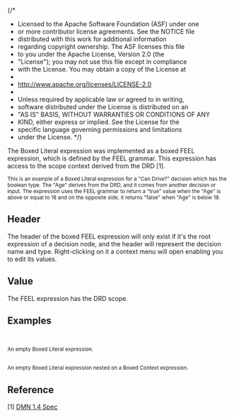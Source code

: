 {/*
 * Licensed to the Apache Software Foundation (ASF) under one
 * or more contributor license agreements.  See the NOTICE file
 * distributed with this work for additional information
 * regarding copyright ownership.  The ASF licenses this file
 * to you under the Apache License, Version 2.0 (the
 * "License"); you may not use this file except in compliance
 * with the License.  You may obtain a copy of the License at
 *
 *  http://www.apache.org/licenses/LICENSE-2.0
 *
 * Unless required by applicable law or agreed to in writing,
 * software distributed under the License is distributed on an
 * "AS IS" BASIS, WITHOUT WARRANTIES OR CONDITIONS OF ANY
 * KIND, either express or implied.  See the License for the
 * specific language governing permissions and limitations
 * under the License.
 */}


<Meta title="MDX/Literal" of={Literal} />

The Boxed Literal expression was implemented as a boxed FEEL expression, which is defined by the FEEL grammar.
This expression has access to the scope context derived from the DRD [1].

<div style={{ display: "flex", flexDirection: "row" }}>
  <Story of={Literal.CanDrive} />
  <small>
    This is an example of a Boxed Literal expression for a "Can Drive?" decision which has the boolean type. The "Age"
    derives from the DRD, and it comes from another decision or input. The expression uses the FEEL grammar to return a
    "true" value when the "Age" is above or equal to 18 and on the opposite side, it returns "false" when "Age" is below
    18.
  </small>
</div>

## Header

The header of the boxed FEEL expression will only exist if it's the root expression of a decision node,
and the header will represent the decision name and type. Right-clicking on it a context menu will open enabling you to edit its values.

## Value

The FEEL expression has the DRD scope.

## Examples

<div style={{ display: "flex", flexDirection: "column" }}>
  <div style={{ display: "flex", flexDirection: "row" }}>
    <Story of={Literal.Base} />
    <small>
      <br />
      <br />
      An empty Boxed Literal expression.
    </small>
  </div>

  <div style={{ display: "flex", flexDirection: "row" }}>
    <Story of={Literal.Nested} />
    <small>
      <br />
      <br />
      An empty Boxed Literal expression nested on a Boxed Context expression.
    </small>
  </div>
</div>

## Reference

[1] [DMN 1.4 Spec](https://www.omg.org/spec/DMN/1.4/Beta1/PDF#page=103)
